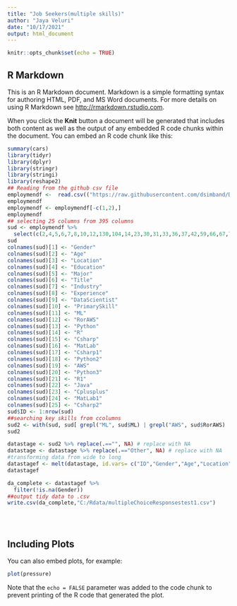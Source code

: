 ---
title: "Job Seekers(multiple skills)"
author: "Jaya Veluri"
date: "10/17/2021"
output: html_document
---

```{r setup, include=FALSE}
knitr::opts_chunk$set(echo = TRUE)
```

## R Markdown

This is an R Markdown document. Markdown is a simple formatting syntax for authoring HTML, PDF, and MS Word documents. For more details on using R Markdown see <http://rmarkdown.rstudio.com>.

When you click the **Knit** button a document will be generated that includes both content as well as the output of any embedded R code chunks within the document. You can embed an R code chunk like this:

```{r cars}
summary(cars)
library(tidyr)
library(dplyr)
library(stringr)
library(stringi)
library(reshape2)
## Reading from the github csv file
employmendf <-  read.csv(("https://raw.githubusercontent.com/dsimband/DATA607Team3/master/csv/multipleChoiceResponses.csv"), header=T,sep="," )
employmendf
employmendf <- employmendf[-c(1,2),]
employmendf
## selecting 25 columns from 395 columns
sud <- employmendf %>%
  select(c(2,4,5,6,7,8,10,12,130,104,14,23,30,31,33,36,37,42,59,66,67,70,73,74,78))
sud
colnames(sud)[1] <- "Gender"
colnames(sud)[2] <- "Age"
colnames(sud)[3] <- "Location"
colnames(sud)[4] <- "Education"
colnames(sud)[5] <- "Major"
colnames(sud)[6] <- "Title"
colnames(sud)[7] <- "Industry"
colnames(sud)[8] <- "Experience"
colnames(sud)[9] <- "DataScientist"
colnames(sud)[10] <- "PrimarySkill"
colnames(sud)[11] <- "ML"
colnames(sud)[12] <- "RorAWS"
colnames(sud)[13] <- "Python"
colnames(sud)[14] <- "R"
colnames(sud)[15] <- "Csharp"
colnames(sud)[16] <- "MatLab"
colnames(sud)[17] <- "Csharp1"
colnames(sud)[18] <- "Python2"
colnames(sud)[19] <- "AWS"
colnames(sud)[20] <- "Python3"
colnames(sud)[21] <- "R1"
colnames(sud)[22] <- "Java"
colnames(sud)[23] <- "Cplusplus"
colnames(sud)[24] <- "MatLab1"
colnames(sud)[25] <- "Csharp2"
sud$ID <- 1:nrow(sud)
##searching key skills from ccolumns
sud2 <- with(sud, sud[ grepl("ML", sud$ML) | grepl("AWS", sud$RorAWS) | grepl("R", sud$RorAWS) | grepl("Python", sud$Python) | grepl("R", sud$R) | grepl("C#|Visual Studio", sud$Csharp) | grepl("MatLab", sud$MatLab) | grepl("C#|Visual Studio", sud$Csharp1) | grepl("Python", sud$Python2) | grepl("AWS", sud$AWS) | grepl("Python", sud$Python3) | grepl("R", sud$R1) | grepl("Java", sud$Java) | grepl("C+", sud$Cplusplus) | grepl("MatLab", sud$MatLab1) | grepl("C#|Visual Studio", sud$Csharp2), ])
sud2

datastage <- sud2 %>% replace(.=="", NA) # replace with NA
datastage <- datastage %>% replace(.=="Other", NA) # replace with NA
#transforming data from wide to long
datastagef <- melt(datastage, id.vars= c("ID","Gender","Age","Location","Education","Major","Title","Industry","Experience","DataScientist","PrimarySkill"),  variable.name = "Skills", value.name="name")
datastagef

da_complete <- datastagef %>%
  filter(!is.na(Gender))     
##output tidy data to .csv
write.csv(da_complete,"C:/Rdata/multipleChoiceResponsestest1.csv")


  

```

## Including Plots

You can also embed plots, for example:

```{r pressure, echo=FALSE}
plot(pressure)
```

Note that the `echo = FALSE` parameter was added to the code chunk to prevent printing of the R code that generated the plot.
